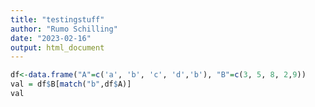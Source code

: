```yaml
---
title: "testingstuff"
author: "Rumo Schilling"
date: "2023-02-16"
output: html_document
---
```


```r
df<-data.frame("A"=c('a', 'b', 'c', 'd','b'), "B"=c(3, 5, 8, 2,9))
val = df$B[match("b",df$A)]
val

```